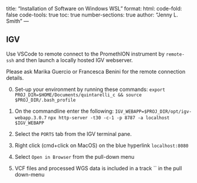 title: "Installation of Software on Windows WSL"
format: 
  html:
    code-fold: false
    code-tools: true
    toc: true
    number-sections: true
author: "Jenny L. Smith"
---


## IGV 

Use VSCode to remote connect to the PromethION instrument by `remote-ssh` and then launch a locally hosted IGV webserver.


Please ask Marika Guercio or Francesca Benini for the remote connection details. 

::: {.callout-important}

0. Set-up your environment by running these commands:
`export PROJ_DIR=$HOME/Documents/quintarelli_c && source $PROJ_DIR/.bash_profile`

1. On the commandline enter the following:
`IGV_WEBAPP=$PROJ_DIR/opt/igv-webapp.3.0.7`
`npx http-server -t30 -c-1 -p 8787 -a localhost $IGV_WEBAPP`

2. Select the `PORTS` tab from the IGV terminal pane.

3. Right click (cmd+click on MacOS) on the blue hyperlink `localhost:8080`

4. Select `Open in Browser` from the pull-down menu

5. VCF files and processed WGS data is included in a track `` in the pull down-menu

:::